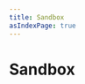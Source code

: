```yaml
---
title: Sandbox
asIndexPage: true
---
```


# Sandbox

<Cards>
  <Cards.Card
    title="Enterprise Sandbox"
    href="/infraDevGuide/sandbox/enterpriseSandbox"
    arrow="true"
  />
  <Cards.Card
    title="Deploy Your Sandbox"
    href="/infraDevGuide/sandbox/deploySandbox"
    arrow="true"
  />
</Cards>